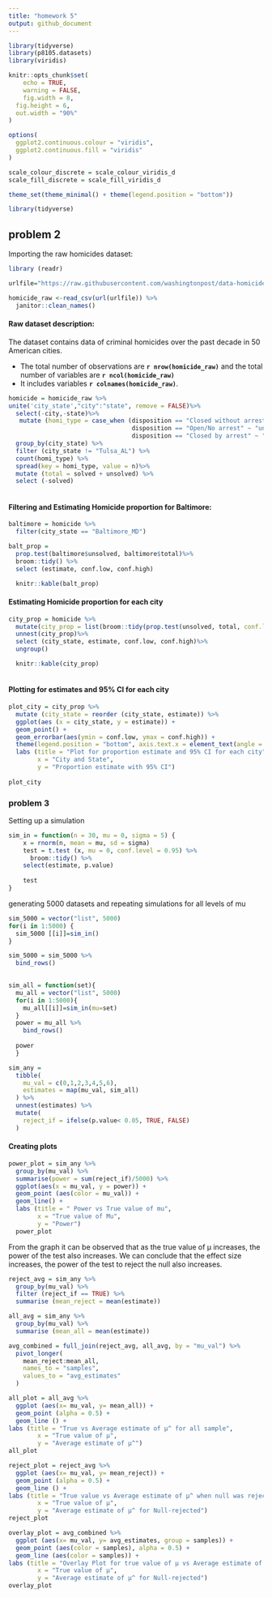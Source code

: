 ```yaml
---
title: "homework 5"
output: github_document
---
```


```r
library(tidyverse)
library(p8105.datasets)
library(viridis)

knitr::opts_chunk$set(
	echo = TRUE,
	warning = FALSE,
	fig.width = 8, 
  fig.height = 6,
  out.width = "90%"
)

options(
  ggplot2.continuous.colour = "viridis",
  ggplot2.continuous.fill = "viridis"
)

scale_colour_discrete = scale_colour_viridis_d
scale_fill_discrete = scale_fill_viridis_d

theme_set(theme_minimal() + theme(legend.position = "bottom"))
```


```r
library(tidyverse)
```

## problem 2

Importing the raw homicides dataset:
```r
library (readr)

urlfile="https://raw.githubusercontent.com/washingtonpost/data-homicides/master/homicide-data.csv"

homicide_raw <-read_csv(url(urlfile)) %>% 
  janitor::clean_names()
```

#### Raw dataset description:
The dataset contains data of criminal homicides over the past decade in 50 American cities. 

* The total number of observations  are **`r nrow(homicide_raw)`** and the total number of variables are **`r ncol(homicide_raw)`**
* It includes variables **`r colnames(homicide_raw)`**. 


```r
homicide = homicide_raw %>%
unite('city_state',"city":"state", remove = FALSE)%>%
  select(-city,-state)%>%
   mutate (homi_type = case_when (disposition == "Closed without arrest" ~ "unsolved", 
                                  disposition == "Open/No arrest" ~ "unsolved", 
                                  disposition == "Closed by arrest" ~ "solved" )) %>%
  group_by(city_state) %>%
  filter (city_state != "Tulsa_AL") %>%
  count(homi_type) %>%
  spread(key = homi_type, value = n)%>%
  mutate (total = solved + unsolved) %>%
  select (-solved) 
  
```

#### Filtering and Estimating Homicide proportion for Baltimore:
```r
baltimore = homicide %>%
  filter(city_state == "Baltimore_MD")
```

```r
balt_prop = 
  prop.test(baltimore$unsolved, baltimore$total)%>%
  broom::tidy() %>%
  select (estimate, conf.low, conf.high)

  knitr::kable(balt_prop)
```

#### Estimating Homicide proportion for each city 
```r
city_prop = homicide %>%
  mutate(city_prop = list(broom::tidy(prop.test(unsolved, total, conf.level=0.95)))) %>%
  unnest(city_prop)%>%
  select (city_state, estimate, conf.low, conf.high)%>%
  ungroup()

  knitr::kable(city_prop)
 
```

#### Plotting for estimates and 95% CI for each city
```r
plot_city = city_prop %>%
  mutate (city_state = reorder (city_state, estimate)) %>%
  ggplot(aes (x = city_state, y = estimate)) + 
  geom_point() + 
  geom_errorbar(aes(ymin = conf.low, ymax = conf.high)) + 
  theme(legend.position = "bottom", axis.text.x = element_text(angle = 60, hjust = 1)) + 
  labs (title = "Plot for proportion estimate and 95% CI for each city",
        x = "City and State",
        y = "Proportion estimate with 95% CI")
  
plot_city
```

### problem 3
Setting up a simulation

```r
sim_in = function(n = 30, mu = 0, sigma = 5) {
    x = rnorm(n, mean = mu, sd = sigma)
    test = t.test (x, mu = 0, conf.level = 0.95) %>%
      broom::tidy() %>%
    select(estimate, p.value)
    
    test
}


```
generating 5000 datasets and repeating simulations for all levels of mu

```r
sim_5000 = vector("list", 5000)
for(i in 1:5000) {
  sim_5000 [[i]]=sim_in()
}

sim_5000 = sim_5000 %>% 
  bind_rows()
  
```
```r
sim_all = function(set){
  mu_all = vector("list", 5000)
  for(i in 1:5000){
    mu_all[[i]]=sim_in(mu=set)
  }
  power = mu_all %>% 
    bind_rows()
  
  power
  }

```

```r
sim_any = 
  tibble(
    mu_val = c(0,1,2,3,4,5,6),
    estimates = map(mu_val, sim_all)
  ) %>% 
  unnest(estimates) %>% 
  mutate(
    reject_if = ifelse(p.value< 0.05, TRUE, FALSE)
  )
```

#### Creating plots 

```r
power_plot = sim_any %>%
  group_by(mu_val) %>%
  summarise(power = sum(reject_if)/5000) %>%
  ggplot(aes(x = mu_val, y = power)) +
  geom_point (aes(color = mu_val)) +
  geom_line() + 
  labs (title = " Power vs True value of mu",
        x = "True value of Mu",
        y = "Power")
  power_plot
```

From the graph it can be observed that as the true value of μ increases, the power of the test also increases. We can conclude that the effect size increases, the power of the test to reject the null also increases.

```r
reject_avg = sim_any %>%
  group_by(mu_val) %>%
  filter (reject_if == TRUE) %>%
  summarise (mean_reject = mean(estimate))

all_avg = sim_any %>%
  group_by(mu_val) %>%
  summarise (mean_all = mean(estimate))

avg_combined = full_join(reject_avg, all_avg, by = "mu_val") %>%
  pivot_longer(
    mean_reject:mean_all,
    names_to = "samples",
    values_to = "avg_estimates"
  )

all_plot = all_avg %>%
  ggplot (aes(x= mu_val, y= mean_all)) +
  geom_point (alpha = 0.5) + 
  geom_line () +
labs (title = "True vs Average estimate of μ^ for all sample",
        x = "True value of μ",
        y = "Average estimate of μ^")
all_plot

reject_plot = reject_avg %>%
  ggplot (aes(x= mu_val, y= mean_reject)) +
  geom_point (alpha = 0.5) + 
  geom_line () +
labs (title = "True value vs Average estimate of μ^ when null was rejected",
        x = "True value of μ",
        y = "Average estimate of μ^ for Null-rejected")
reject_plot

overlay_plot = avg_combined %>%
  ggplot (aes(x= mu_val, y= avg_estimates, group = samples)) +
  geom_point (aes(color = samples), alpha = 0.5) + 
  geom_line (aes(color = samples)) +
labs (title = "Overlay Plot for true value of μ vs Average estimate of μ^ in all sample and rejected sample",
        x = "True value of μ",
        y = "Average estimate of μ^ for Null-rejected")
overlay_plot
```




